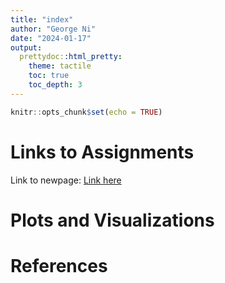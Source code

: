 ```yaml
---
title: "index"
author: "George Ni"
date: "2024-01-17"
output:
  prettydoc::html_pretty:
    theme: tactile
    toc: true
    toc_depth: 3
---
```


```r
knitr::opts_chunk$set(echo = TRUE)
```

# Links to Assignments
Link to newpage: [Link here](newpage.rmd)

# Plots and Visualizations

# References